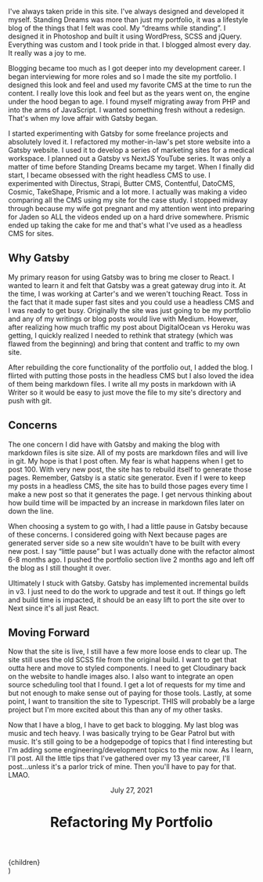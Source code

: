 
I've always taken pride in this site. I've always designed and developed it myself. Standing Dreams was more than just my portfolio, it was a lifestyle blog of the things that I felt was cool. My “dreams while standing”. I designed it in Photoshop and built it using WordPress, SCSS and jQuery. Everything was custom and I took pride in that. I blogged almost every day. It really was a joy to me.

Blogging became too much as I got deeper into my development career. I began interviewing for more roles and so I made the site my portfolio. I designed this look and feel and used my favorite CMS at the time to run the content. I really love this look and feel but as the years went on, the engine under the hood began to age. I found myself migrating away from PHP and into the arms of JavaScript. I wanted something fresh without a redesign. That's when my love affair with Gatsby began.

I started experimenting with Gatsby for some freelance projects and absolutely loved it. I refactored my mother-in-law's pet store website into a Gatsby website. I used it to develop a series of marketing sites for a medical workspace. I planned out a Gatsby vs NextJS YouTube series. It was only a matter of time before Standing Dreams became my target. When I finally did start, I became obsessed with the right headless CMS to use. I experimented with Directus, Strapi, Butter CMS, Contentful, DatoCMS, Cosmic, TakeShape, Prismic and a lot more. I actually was making a video comparing all the CMS using my site for the case study. I stopped midway through because my wife got pregnant and my attention went into preparing for Jaden so ALL the videos ended up on a hard drive somewhere. Prismic ended up taking the cake for me and that's what I've used as a headless CMS for sites.

## Why Gatsby
My primary reason for using Gatsby was to bring me closer to React. I wanted to learn it and felt that Gatsby was a great gateway drug into it. At the time, I was working at Carter's and we weren't touching React. Toss in the fact that it made super fast sites and you could use a headless CMS and I was ready to get busy. Originally the site was just going to be my portfolio and any of my writings or blog posts would live with Medium. However, after realizing how much traffic my post about DigitalOcean vs Heroku was getting, I quickly realized I needed to rethink that strategy (which was flawed from the beginning) and bring that content and traffic to my own site.

After rebuilding the core functionality of the portfolio out, I added the blog. I flirted with putting those posts in the headless CMS but I also loved the idea of them being markdown files. I write all my posts in markdown with iA Writer so it would be easy to just move the file to my site's directory and push with git.

## Concerns
The one concern I did have with Gatsby and making the blog with markdown files is site size. All of my posts are markdown files and will live in git. My hope is that I post often. My fear is what happens when I get to post 100. With very new post, the site has to rebuild itself to generate those pages. Remember, Gatsby is a static site generator. Even if I were to keep my posts in a headless CMS, the site has to build those pages every time I make a new post so that it generates the page. I get nervous thinking about how build time will be impacted by an increase in markdown files later on down the line.

When choosing a system to go with, I had a little pause in Gatsby because of these concerns. I considered going with Next because pages are generated server side so a new site wouldn't have to be built with every new post. I say “little pause” but I was actually done with the refactor almost 6-8 months ago. I pushed the portfolio section live 2 months ago  and left off the blog as I still thought it over.

Ultimately I stuck with Gatsby. Gatsby has implemented incremental builds in v3. I just need to do the work to upgrade and test it out. If things go left and build time is impacted, it should be an easy lift to port the site over to Next since it's all just React.

## Moving Forward
Now that the site is live, I still have a few more loose ends to clear up. The site still uses the old SCSS file from the original build. I want to get that outta here and move to styled components. I need to get Cloudinary back on the website to handle images also. I also want to integrate an open source scheduling tool that I found. I get a lot of requests for my time and but not enough to make sense out of paying for those tools. Lastly, at some point, I want to transition the site to Typescript. THIS will probably be a large project but I'm more excited about this than any of my other tasks.

Now that I have a blog, I have to get back to blogging. My last blog was music and tech heavy. I was basically trying to be Gear Patrol but with music. It's still going to be a hodgepodge of topics that I find interesting but I'm adding some engineering/development topics to the mix now. As I learn, I'll post. All the little tips that I've gathered over my 13 year career, I'll post...unless it's a parlor trick of mine. Then you'll have to pay for that. LMAO.

  <Layout>
    <div className="container">
      <div className="blog">
        <header className="blog__header">
          <p className="blog__date">July 27, 2021</p>
          <h1 className="blog__heading">Refactoring My Portfolio</h1>
        </header>
        <div className="blog__content">
          {children}
        </div>
      </div>
    </div>
  </Layout>
)